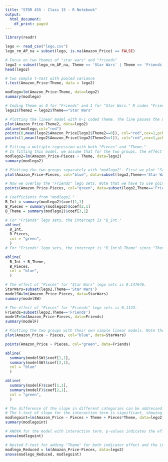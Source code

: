 ```yaml
---
title: "STOR 455 - Class 15 - R Notebook"
output:
  html_document:
    df_print: paged
---
```


```r
library(readr)

lego <- read_csv("lego.csv")
lego_rm_AP_na = subset(lego, is.na(Amazon_Price) == FALSE)

# Focus on two themes of "star wars" and "friends"
lego2 = subset(lego_rm_AP_na, Theme == 'Star Wars' | Theme == 'Friends')
head(lego2)
```


```r
# two sample t-test with pooled variance
t.test(Amazon_Price~Theme, data = lego2)
```


```r
modlego=lm(Amazon_Price~Theme, data=lego2)
summary(modlego)

# Coding Theme as 0 for "Friends" and 1 for "Star Wars." R codes "Friends" as 0 since the first observation is from "Friends."
lego2$Theme2 = lego2$Theme=="Star Wars"

# Plotting the linear model with 0-1 coded Theme. The line passes the mean amazon prices in the two groups.
plot(Amazon_Price~Theme2, data=lego2)
abline(modlego,col="red")
points(0,mean(lego2$Amazon_Price[lego2$Theme2==0]), col="red",cex=1,pch=16)
points(1,mean(lego2$Amazon_Price[lego2$Theme2==1]), col="red",cex=1,pch=16)
```


```r
# Fitting a multiple regression with both "Pieces" and "Theme."
# In fitting this model, we assume that for the two groups, the effect of pieces is the same for every lego sets (no difference in the two themes).
modlego2=lm(Amazon_Price~Pieces + Theme, data=lego2)
summary(modlego2)
```


```r
# Plotting the two groups separately with "modlego2". First we plot "Star Wars" lego sets.
plot(Amazon_Price~Pieces, col="blue", data=subset(lego2,Theme=='Star Wars'))

# Now we overlay the "Friends" lego sets. Note that we have to use points() here to add these points. Using plot() will generate a new plot.
points(Amazon_Price~Pieces, col="green", data=subset(lego2,Theme=='Friends'))

# Coefficients from "modlego2."
B_Int = summary(modlego2)$coef[1,1]
B_Pieces = summary(modlego2)$coef[2,1]
B_Theme = summary(modlego2)$coef[3,1]

# For "Friends" lego sets, the intercept is "B_Int."
abline(
  B_Int,
  B_Pieces, 
  col = "green", 
  )
# For "Friends" lego sets, the intercept is "B_Int+B_Theme" since "Theme" is 1 for this group. 

abline(
  B_Int + B_Theme,
  B_Pieces,
  col = "blue", 
  )
```


```r
# The effect of "Pieces" for "Star Wars" lego sets is 0.147646.
StarWars=subset(lego2,Theme=='Star Wars')
modelSW=lm(Amazon_Price~Pieces, data=StarWars)
summary(modelSW)
```


```r
# The effect of "Pieces" for "Friends" lego sets is 0.1123.
Friends=subset(lego2,Theme=='Friends')
modelF=lm(Amazon_Price~Pieces, data=Friends)
summary(modelF)
```


```r
# Plotting the two groups with their own simple linear models. Note the difference in slopes. 
plot(Amazon_Price ~ Pieces, col="blue", data=StarWars)

points(Amazon_Price ~ Pieces, col="green", data=Friends)

abline(
  summary(modelSW)$coef[1,1],
  summary(modelSW)$coef[2,1], 
  col = "blue"
  )

abline(
  summary(modelF)$coef[1,1],
  summary(modelF)$coef[2,1], 
  col = "green", 
  )
```


```r
# The difference of the slope in different categories can be addressed by the interaction term "Pieces*Theme"
# The t-test of slope for the interaction term is significant, showing the slopes in two groups are statistically significantly different. 
modlegoint=lm(Amazon_Price ~ Pieces + Theme + Pieces*Theme, data=lego2)
summary(modlegoint)
```


```r
# ANOVA for the model with interaction term. p-values indicates the effect of adding one variable to the existing model.
anova(modlegoint)
```
```r
# Nested F-test for adding "Theme" for both indicator effect and the interaction effect. 
modlego_Reduced = lm(Amazon_Price~Pieces, data=lego2)
anova(modlego_Reduced, modlegoint)
```